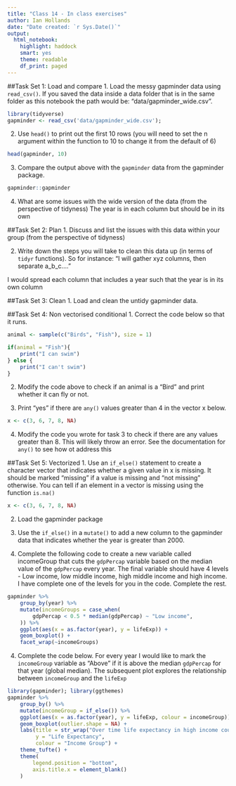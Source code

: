 ```yaml
---
title: "Class 14 - In class exercises"
author: Ian Hollands
date: "Date created: `r Sys.Date()`"
output:
  html_notebook:
    highlight: haddock
    smart: yes
    theme: readable
    df_print: paged
---
```


##Task Set 1: Load and compare
1. Load the messy gapminder data using `read_csv()`. If you saved the data inside a data folder that is in the same folder as this notebook the path would be: "data/gapminder_wide.csv".

```r
library(tidyverse)
gapminder <- read_csv('data/gapminder_wide.csv');
```


2. Use `head()` to print out the first 10 rows (you will need to set the n argument within the function to 10 to change it from the default of 6)

```r
head(gapminder, 10)
```


3. Compare the output above with the `gapminder` data from the gapminder package.
```r
gapminder::gapminder
```

4. What are some issues with the wide version of the data (from the perspective of tidyness)
The year is in each column but should be in its own

##Task Set 2: Plan
1. Discuss and list the issues with this data within your group (from the perspective of tidyness)

2. Write down the steps you will take to clean this data up (in terms of `tidyr` functions). So for instance: "I will gather xyz columns, then separate a_b_c...."

I would spread each column that includes a year such that the year is in its own column

##Task Set 3: Clean
1. Load and clean the untidy gapminder data.


##Task Set 4: Non vectorised conditional
1. Correct the code below so that it runs.
```r
animal <- sample(c("Birds", "Fish"), size = 1)

if(animal = "Fish"){
    print("I can swim")
} else {
    print("I can't swim")
}
```
2. Modify the code above to check if an animal is a "Bird" and print whether it can fly or not.

3. Print "yes" if there are `any()` values greater than 4 in the vector x below.
```r
x <- c(3, 6, 7, 8, NA)

```
4. Modify the code you wrote for task 3 to check if there are any values greater than 8. This will likely throw an error. See the documentation for `any()` to see how ot address this

##Task Set 5: Vectorized
1. Use an `if_else()` statement to create a character vector that indicates whether a given value in x is missing. It should be marked "missing" if a value is missing and "not missing" otherwise. You can tell if an element in a vector is missing using the function `is.na()`

```r
x <- c(3, 6, 7, 8, NA)
```

2. Load the gapminder package

3. Use the `if_else()` in a `mutate()` to add a new column to the gapminder data that indicates whether the year is greater than 2000.

4. Complete the following code to create a new variable called incomeGroup that cuts the `gdpPercap` variable based on the median value of the `gdpPercap` every year. The final variable should have 4 levels - Low income, low middle income, high middle income and high income. I have complete one of the levels for you in the code. Complete the rest.
```r
gapminder %>% 
    group_by(year) %>% 
    mutate(incomeGroups = case_when(
        gdpPercap < 0.5 * median(gdpPercap) ~ "Low income",
    )) %>% 
    ggplot(aes(x = as.factor(year), y = lifeExp)) +
    geom_boxplot() +
    facet_wrap(~incomeGroups)
```


4. Complete the code below. For every year I would like to mark the `incomeGroup` variable as "Above" if it is above the median `gdpPercap` for that year (global median). The subsequent plot explores the relationship between `incomeGroup` and the `lifeExp`
```r
library(gapminder); library(ggthemes)
gapminder %>% 
    group_by() %>% 
    mutate(incomeGroup = if_else()) %>% 
    ggplot(aes(x = as.factor(year), y = lifeExp, colour = incomeGroup)) +
    geom_boxplot(outlier.shape = NA) +
    labs(title = str_wrap("Over time life expectancy in high income countries have converged while those in low income countries have diverged", width = 70),
         y = "Life Expectancy",
         colour = "Income Group") +
    theme_tufte() +
    theme(
        legend.position = "bottom",
        axis.title.x = element_blank()
    )
    
    
```


